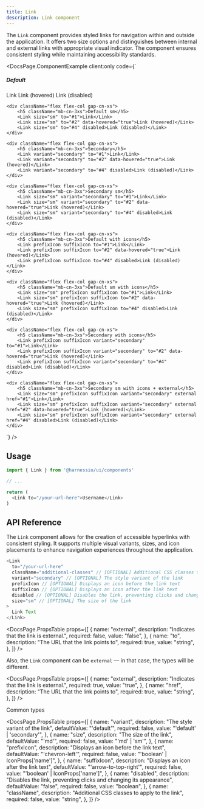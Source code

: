 ```yaml
---
title: Link
description: Link component
---
```


The `Link` component provides styled links for navigation within and outside the application. It offers two size options and distinguishes between internal and external links with appropriate visual indicator. The component ensures consistent styling while maintaining accessibility standards.


<DocsPage.ComponentExample
  client:only
  code={`<div className="grid grid-cols-2 gap-cn-md">
    <div className="flex flex-col gap-cn-xs">
        <h5 className="mb-cn-3xs">Default</h5>
        <Link to="#1">Link</Link>
        <Link to="#2" data-hovered="true">Link (hovered)</Link>
        <Link to="#4" disabled>Link (disabled)</Link>
    </div>

    <div className="flex flex-col gap-cn-xs">
        <h5 className="mb-cn-3xs">Default sm</h5>
        <Link size="sm" to="#1">Link</Link>
        <Link size="sm" to="#2" data-hovered="true">Link (hovered)</Link>
        <Link size="sm" to="#4" disabled>Link (disabled)</Link>
    </div>

    <div className="flex flex-col gap-cn-xs">
        <h5 className="mb-cn-3xs">Secondary</h5>
        <Link variant="secondary" to="#1">Link</Link>
        <Link variant="secondary" to="#2" data-hovered="true">Link (hovered)</Link>
        <Link variant="secondary" to="#4" disabled>Link (disabled)</Link>
    </div>

    <div className="flex flex-col gap-cn-xs">
        <h5 className="mb-cn-3xs">Secondary sm</h5>
        <Link size="sm" variant="secondary" to="#1">Link</Link>
        <Link size="sm" variant="secondary" to="#2" data-hovered="true">Link (hovered)</Link>
        <Link size="sm" variant="secondary" to="#4" disabled>Link (disabled)</Link>
    </div>

    <div className="flex flex-col gap-cn-xs">
        <h5 className="mb-cn-3xs">Default with icons</h5>
        <Link prefixIcon suffixIcon to="#1">Link</Link>
        <Link prefixIcon suffixIcon to="#2" data-hovered="true">Link (hovered)</Link>
        <Link prefixIcon suffixIcon to="#4" disabled>Link (disabled)</Link>
    </div>

    <div className="flex flex-col gap-cn-xs">
        <h5 className="mb-cn-3xs">Default sm with icons</h5>
        <Link size="sm" prefixIcon suffixIcon to="#1">Link</Link>
        <Link size="sm" prefixIcon suffixIcon to="#2" data-hovered="true">Link (hovered)</Link>
        <Link size="sm" prefixIcon suffixIcon to="#4" disabled>Link (disabled)</Link>
    </div>

    <div className="flex flex-col gap-cn-xs">
        <h5 className="mb-cn-3xs">Secondary with icons</h5>
        <Link prefixIcon suffixIcon variant="secondary" to="#1">Link</Link>
        <Link prefixIcon suffixIcon variant="secondary" to="#2" data-hovered="true">Link (hovered)</Link>
        <Link prefixIcon suffixIcon variant="secondary" to="#4" disabled>Link (disabled)</Link>
    </div>

    <div className="flex flex-col gap-cn-xs">
        <h5 className="mb-cn-3xs">Secondary sm with icons + external</h5>
        <Link size="sm" prefixIcon suffixIcon variant="secondary" external href="#1">Link</Link>
        <Link size="sm" prefixIcon suffixIcon variant="secondary" external href="#2" data-hovered="true">Link (hovered)</Link>
        <Link size="sm" prefixIcon suffixIcon variant="secondary" external href="#4" disabled>Link (disabled)</Link>
    </div>

</div>`}
/>

## Usage

```typescript jsx
import { Link } from '@harnessio/ui/components'

// ...

return (
  <Link to="/your-url-here">Username</Link>
)
```

## API Reference

The `Link` component allows for the creation of accessible hyperlinks with consistent styling. It supports multiple visual variants, sizes, and icon placements to enhance navigation experiences throughout the application.

```typescript jsx
<Link
  to="/your-url-here"
  className="additional-classes" // [OPTIONAL] Additional CSS classes to apply to the link
  variant="secondary" // [OPTIONAL] The style variant of the link
  prefixIcon // [OPTIONAL] Displays an icon before the link text
  suffixIcon // [OPTIONAL] Displays an icon after the link text
  disabled // [OPTIONAL] Disables the link, preventing clicks and changing its appearance
  size="sm" // [OPTIONAL] The size of the link
>
  Link Text
</Link>
```

<DocsPage.PropsTable
  props={[
    {
      name: "external",
      description: "Indicates that the link is external.",
      required: false,
      value: "false",
    },
    {
      name: "to",
      description: "The URL that the link points to",
      required: true,
      value: "string",
    },
  ]}
/>

Also, the `Link` component can be `external` — in that case, the types will be different.

<DocsPage.PropsTable
  props={[
    {
      name: "external",
      description: "Indicates that the link is external.",
      required: true,
      value: "true",
    },
    {
      name: "href",
      description: "The URL that the link points to",
      required: true,
      value: "string",
    },
  ]}
/>

Common types

<DocsPage.PropsTable
  props={[
    {
      name: "variant",
      description: "The style variant of the link",
      defaultValue: "'default'",
      required: false,
      value: "'default' | 'secondary'",
    },
    {
      name: "size",
      description: "The size of the link",
      defaultValue: "'md'",
      required: false,
      value: "'md' | 'sm'",
    },
    {
      name: "prefixIcon",
      description: "Displays an icon before the link text",
      defaultValue: "'chevron-left'",
      required: false,
      value: "'boolean' | IconProps['name']",
    },
    {
      name: "suffixIcon",
      description: "Displays an icon after the link text",
      defaultValue: "'arrow-to-top-right'",
      required: false,
      value: "'boolean' | IconProps['name']",
    },
    {
      name: "disabled",
      description:
        "Disables the link, preventing clicks and changing its appearance",
      defaultValue: "false",
      required: false,
      value: "boolean",
    },
    {
      name: "className",
      description: "Additional CSS classes to apply to the link",
      required: false,
      value: "string",
    },
  ]}
/>
